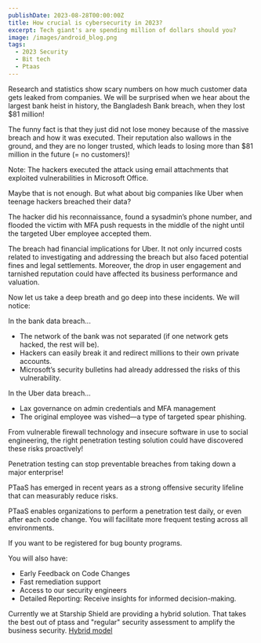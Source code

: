 ```yaml
---
publishDate: 2023-08-28T00:00:00Z
title: How crucial is cybersecurity in 2023?
excerpt: Tech giant's are spending million of dollars should you?
image: /images/android_blog.png
tags:
  - 2023 Security
  - Bit tech
  - Ptaas
---
```


<div class="blog-tracing">
  <p>
    Research and statistics show scary numbers on how much customer data gets leaked from companies. We will be
    surprised when we hear about the largest bank heist in history, the Bangladesh Bank breach, when they lost $81
    million!
  </p>
<p>
  The funny fact is that they just did not lose money because of the massive breach and how it was executed. Their
  reputation also wallows in the ground, and they are no longer trusted, which leads to losing more than $81 million in
  the future (= no customers)!
</p>

<p>Note: The hackers executed the attack using email attachments that exploited vulnerabilities in Microsoft Office.</p>

<p>Maybe that is not enough. But what about big companies like Uber when teenage hackers breached their data?</p>

<p>
  The hacker did his reconnaissance, found a sysadmin’s phone number, and flooded the victim with MFA push requests in
  the middle of the night until the targeted Uber employee accepted them.
</p>

<p>
  The breach had financial implications for Uber. It not only incurred costs related to investigating and addressing the
  breach but also faced potential fines and legal settlements. Moreover, the drop in user engagement and tarnished
  reputation could have affected its business performance and valuation.
</p>

<p>Now let us take a deep breath and go deep into these incidents. We will notice:</p>
<p class="">In the bank data breach...</p>
<ul class="list-tracing">
  <li class="">The network of the bank was not separated (if one network gets hacked, the rest will be).</li>
  <li class="">Hackers can easily break it and redirect millions to their own private accounts.</li>
  <li class="">Microsoft’s security bulletins had already addressed the risks of this vulnerability.</li>
</ul>
<p>In the Uber data breach...</p>
<ul class="list-tracing">
  <li>Lax governance on admin credentials and MFA management</li>
  <li>The original employee was vished—a type of targeted spear phishing.</li>
</ul>

<p>
  From vulnerable firewall technology and insecure software in use to social engineering, the right penetration testing
  solution could have discovered these risks proactively!
</p>

<p>Penetration testing can stop preventable breaches from taking down a major enterprise!</p>

<p>PTaaS has emerged in recent years as a strong offensive security lifeline that can measurably reduce risks.</p>

<p>
  PTaaS enables organizations to perform a penetration test daily, or even after each code change. You will facilitate
  more frequent testing across all environments.
</p>

<p>If you want to be registered for bug bounty programs.</p>

<p>You will also have:</p>
<ul class="list-tracing">
  <li>Early Feedback on Code Changes</li>
  <li>Fast remediation support</li>
  <li>Access to our security engineers</li>
  <li>Detailed Reporting: Receive insights for informed decision-making.</li>
</ul>

<p>
  Currently we at Starship Shield are providing a hybrid solution. That takes the best out of ptass and "regular"
  security assessment to amplify the business security.
  <a href="/learn-more">Hybrid model</a>
</p>

</div>
